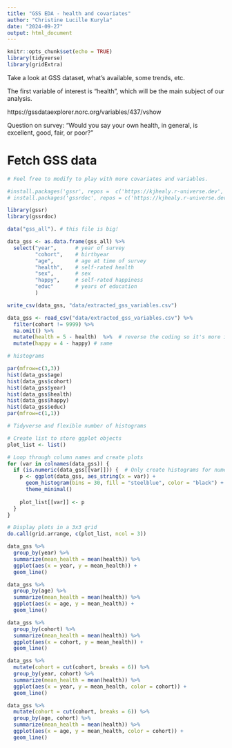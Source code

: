 ```yaml
---
title: "GSS EDA - health and covariates"
author: "Christine Lucille Kuryla"
date: "2024-09-27"
output: html_document
---
```


```r
knitr::opts_chunk$set(echo = TRUE)
library(tidyverse)
library(gridExtra)
```

Take a look at GSS dataset, what's available, some trends, etc. 

The first variable of interest is "health", which will be the main subject of our analysis. 

https://gssdataexplorer.norc.org/variables/437/vshow

Question on survey: "Would you say your own health, in general, is excellent, good, fair, or  poor?"

# Fetch GSS data 

```r

# Feel free to modify to play with more covariates and variables.

#install.packages('gssr', repos =  c('https://kjhealy.r-universe.dev', 'https://cloud.r-project.org'))
# install.packages('gssrdoc', repos = c('https://kjhealy.r-universe.dev', 'https://cloud.r-project.org'))

library(gssr)
library(gssrdoc)

data("gss_all"). # this file is big!

data_gss <- as.data.frame(gss_all) %>% 
  select("year",      # year of survey
         "cohort",    # birthyear
         "age",       # age at time of survey
         "health",    # self-rated health
         "sex",       # sex
         "happy",     # self-rated happiness
         "educ"       # years of education
         )

write_csv(data_gss, "data/extracted_gss_variables.csv")

```

```r
data_gss <- read_csv("data/extracted_gss_variables.csv") %>% 
  filter(cohort != 9999) %>% 
  na.omit() %>% 
  mutate(health = 5 - health)  %>%  # reverse the coding so it's more intuitive (higher number for excellent, lower number for poor)
  mutate(happy = 4 - happy) # same
```

```r

# histograms

par(mfrow=c(3,3))
hist(data_gss$age)
hist(data_gss$cohort)
hist(data_gss$year)
hist(data_gss$health)
hist(data_gss$happy)
hist(data_gss$educ)
par(mfrow=c(1,1))

# Tidyverse and flexible number of histograms

# Create list to store ggplot objects
plot_list <- list()

# Loop through column names and create plots
for (var in colnames(data_gss)) {
  if (is.numeric(data_gss[[var]])) {  # Only create histograms for numeric columns
    p <- ggplot(data_gss, aes_string(x = var)) +
      geom_histogram(bins = 30, fill = "steelblue", color = "black") +
      theme_minimal()
    
    plot_list[[var]] <- p
  }
}

# Display plots in a 3x3 grid
do.call(grid.arrange, c(plot_list, ncol = 3))


```

```r

data_gss %>% 
  group_by(year) %>% 
  summarize(mean_health = mean(health)) %>% 
  ggplot(aes(x = year, y = mean_health)) +
  geom_line()

data_gss %>% 
  group_by(age) %>% 
  summarize(mean_health = mean(health)) %>% 
  ggplot(aes(x = age, y = mean_health)) +
  geom_line()

data_gss %>% 
  group_by(cohort) %>% 
  summarize(mean_health = mean(health)) %>% 
  ggplot(aes(x = cohort, y = mean_health)) +
  geom_line()

```

```r

data_gss %>% 
  mutate(cohort = cut(cohort, breaks = 6)) %>% 
  group_by(year, cohort) %>% 
  summarize(mean_health = mean(health)) %>% 
  ggplot(aes(x = year, y = mean_health, color = cohort)) +
  geom_line()

data_gss %>% 
  mutate(cohort = cut(cohort, breaks = 6)) %>% 
  group_by(age, cohort) %>% 
  summarize(mean_health = mean(health)) %>% 
  ggplot(aes(x = age, y = mean_health, color = cohort)) +
  geom_line()



```

